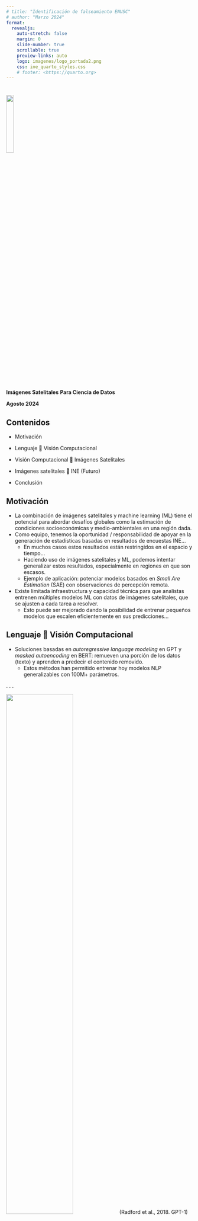 ```yaml
---
# title: "Identificación de falseamiento ENUSC"
# author: "Marzo 2024"
format:
  revealjs:
    auto-stretch: false
    margin: 0
    slide-number: true
    scrollable: true
    preview-links: auto
    logo: imagenes/logo_portada2.png
    css: ine_quarto_styles.css
    # footer: <https://quarto.org>
---
```


#

[]{.linea-superior} 
[]{.linea-inferior} 

<!---
 <img src="imagenes/logo_portada2.png" style="width: 20%"/>  
--->

<img src="imagenes/logo_portada2.png" width="20%"/>  


[**Imágenes Satelitales**]{.big-par .center-justified}
[**Para Ciencia de Datos**]{.medium-par.center-justified}

[**Agosto 2024**]{.big-par .center-justified}   


## [Contenidos]{.big-par}  

<!-- ::: {.incremental} -->

- Motivación

- Lenguaje 🔁 Visión Computacional 

- Visión Computacional 🔁 Imágenes Satelitales

- Imágenes satelitales 🔁 INE (Futuro)

- Conclusión



## [Motivación]{.big-par}

::: {.incremental .medium-par}
- La combinación de imágenes satelitales y machine learning (ML) tiene el potencial para abordar desafíos globales como la estimación de condiciones socioeconómicas y medio-ambientales en una región dada.
- Como equipo, tenemos la oportunidad / responsabilidad de apoyar en la generación de estadísticas basadas en resultados de encuestas INE...
  - En muchos casos estos resultados están restringidos en el espacio y tiempo...
  - Haciendo uso de imágenes satelitales y ML, podemos intentar generalizar estos resultados, especialmente en regiones en que son escasos.
  - Ejemplo de aplicación: potenciar modelos basados en *Small Are Estimation* (SAE) con observaciones de percepción remota.
- Existe limitada infraestructura y capacidad técnica para que analistas entrenen múltiples modelos ML con datos de imágenes satelitales, que se ajusten a cada tarea a resolver.
  - Esto puede ser mejorado dando la posibilidad de entrenar pequeños modelos que escalen eficientemente en sus predicciones... 
:::



## [Lenguaje 🔁 Visión Computacional]{.big-par}

::: {.incremental .medium-par}
- Soluciones basadas en *autoregressive language modeling* en GPT y *masked autoencoding* en BERT: remueven una porción de los datos (texto) y aprenden a predecir el contenido removido.
  - Estos métodos han permitido entrenar hoy modelos NLP generalizables con 100M+ parámetros.
:::

. . .

::: {.center}

![](imagenes/papers/Radford_etal_2018_fig_01.png){width="60%"}
[(Radford et al., 2018. GPT-1)]{.center .small-par}

![](imagenes/papers/Devlin_etal_2019_fig_01.png){width="60%"}
[(Devlin et al., 2019. BERT)]{.center .small-par}

:::



## [Lenguaje 🔁 Visión Computacional]{.big-par}

::: {.incremental .medium-par}
- **Qué diferencia al lenguage de la visión computacional?**
  - En visión, CNNs han dominado en las últimas décadas, pero el gap de arquitectura se ha cerrado con la introducción de *Vision Transformers (ViT)* (Dosovitskiy et al.,2021).
  - ViT: Modelo cercanamente basado en el Transformer original (Vaswani et al., 2017).
    - Imagen es dividida en segmentos de tamaño fijo, que se asocian a una secuencia de embeddings posicionales que es pasada al Transformer.
    - Segmentos son tratados como tokens (palabras) en NLP.
    - Entrenamiento en grandes datasets  (14M-300M imágenes) supera a resultados obtenidos previamente con modelos basados en CNNs.
:::

. . .

:::: {layout-ncol=2}

::: fragment

[<img src="imagenes/papers/Dosovitskiy_etal_2021_title.png" width="90%"/>]{.center} 

:::

::: fragment

[<img src="imagenes/papers/Dosovitskiy_etal_2021_citing.png" width="90%"/>]{.center} 

:::

::::

. . .

::: {.center}

![](imagenes/papers/Dosovitskiy_etal_2021_fig_01.png){width="70%"}

:::



## [Lenguaje 🔁 Visión Computacional]{.big-par}

::: {.incremental .medium-par}
- **Qué diferencia al lenguage de la visión computacional?**
  - Densidad de información: entrenar un modelo para predecir sólo pocas palabras faltantes parece inducir un entendimiento sofisticado del lenguaje (?).
  - En cambio, imágenes tienen alta redundancia espacial: segmentos faltantes pueden reconstruirse desde segmentos vecinos sin necesidad de entendimiento global.
  - Solución: **enmascarar una gran porción de segmentos aleatorios, forzando entendimiento holístico de la imagen.**
:::

. . .

::: {.center}

![](imagenes/papers/He_etal_2022_title.png){width="50%"}

![](imagenes/papers/He_etal_2022_citing.png){width="60%"}

:::


## [Lenguaje 🔁 Visión Computacional]{.big-par}

::: {.incremental .medium-par}
- Así surge un simple, efectivo y escalable *masked autoencoder* (MAE) para aprendizaje visual:
  - Encoder + decoder. 
:::

. . .

::: {.center}

![](imagenes/papers/mae/mae_00.png){width="50%"}

[(He et al., 2022)]{.center .small-par}

:::



## [Lenguaje 🔁 Visión Computacional]{.big-par}

::: {.medium-par}
- Así surge un simple, efectivo y escalable *masked autoencoder* (MAE) para aprendizaje visual.
- 1. Se divide input data en segmentos (*patches*), análogos a a tokens en NLP.
:::

::: {.center}

![](imagenes/papers/mae/mae_01.png){width="50%"}

[(He et al., 2022)]{.center .small-par}

:::



## [Lenguaje 🔁 Visión Computacional]{.big-par}

::: {.medium-par}
- Así surge un simple, efectivo y escalable *masked autoencoder* (MAE) para aprendizaje visual.
- 2. Segmentos se projectan linealmente a un espacio de embeddings, removiendo aleatoriamente una porción significativa de tokens (ej: 75%).
:::

::: {.center}

![](imagenes/papers/mae/mae_02.png){width="50%"}

[(He et al., 2022)]{.center .small-par}

:::



## [Lenguaje 🔁 Visión Computacional]{.big-par}

::: {.medium-par}
- Así surge un simple, efectivo y escalable *masked autoencoder* (MAE) para aprendizaje visual.
- 3. Tokens no removidos son pasados a través del encoder.
  - Encoder es un ViT, pero aplicado sólo a tokens no enmascarados. 
:::

::: {.center}

![](imagenes/papers/mae/mae_03.png){width="50%"}

[(He et al., 2022)]{.center .small-par}

:::



## [Lenguaje 🔁 Visión Computacional]{.big-par}

::: {.medium-par}
- Así surge un simple, efectivo y escalable *masked autoencoder* (MAE) para aprendizaje visual.
- 4. Token removidos son enmascarados, para indicar al modelo qué fue removido del input.
:::

::: {.center}

![](imagenes/papers/mae/mae_04.png){width="50%"}

[(He et al., 2022)]{.center .small-par}

:::



## [Lenguaje 🔁 Visión Computacional]{.big-par}

::: {.medium-par}
- Así surge un simple, efectivo y escalable *masked autoencoder* (MAE) para aprendizaje visual.
- 5. Conjunto completo de tokens es pasado a través del decoder, que intenta reconstruir el input.
:::

::: {.center}

![](imagenes/papers/mae/mae_05.png){width="50%"}

[(He et al., 2022)]{.center .small-par}

:::



## [Lenguaje 🔁 Visión Computacional]{.big-par}

::: {.medium-par}
- Así surge un simple, efectivo y escalable *masked autoencoder* (MAE) para aprendizaje visual.
- En este proceso se entrena encoder y decoder, pero sólo se mantiene el encoder para hacer inferencias en tareas *downstream*.
:::

::: {.center}

![](imagenes/papers/mae/mae_06.png){width="50%"}

[(He et al., 2022)]{.center .small-par}

:::




## [Lenguaje 🔁 Visión Computacional]{.big-par}

::: {.incremental .medium-par}
- Ejemplos en datasets ImageNet y COCO.
  - Imagen enmascarada (izquierda), reconstrucción con MAE (centro) y original (derecha).
:::

. . .

::: {.r-stack fragment-index=2 .center}

![](imagenes/papers/He_etal_2022_fig_02.png){.fragment .fade-in-then-out width="80%"}

![](imagenes/papers/He_etal_2022_fig_03.png){.fragment .fade-in-then-out width="80%"}

:::

[(He et al., 2022)]{.center .small-par}



## [Visión Computacional 🔁 Imágenes Satelitales]{.big-par}

::: {.incremental .medium-par}
- **P**retrained **R**emote **S**ensing **T**ransf**o**rmer: **Presto**.
:::

. . .

::: {.center}

![](imagenes/papers/papers_arrow/papers_arrow.png){width="90%"}
:::



## [Visión Computacional 🔁 Imágenes Satelitales | Presto]{.big-par}

::: {.medium-par}
- Modelo basado en *self-supervised masked autoencoding*: encoder-decoder (He et al., 2022).
:::

::: {.center}
![](imagenes/papers/presto_mae/presto_mae_00.png){width="70%"}
[(Tseng et al., 2024)]{.center .small-par}
:::



## [Visión Computacional 🔁 Imágenes Satelitales | Presto]{.big-par}

::: {.medium-par}
- Permite ingestar series de tiempo nivel de pixel desde múltiple productos y sensores de percepción remota.
:::

::: {.center}
![](imagenes/papers/presto_mae/presto_mae_01.png){width="70%"}
[(Tseng et al., 2024)]{.center .small-par}
:::


## [Visión Computacional 🔁 Imágenes Satelitales | Presto]{.big-par}

::: {.medium-par}
- Series de tiempo son enmascaradas aleatoriamente y modelo es entrenado para reconstruir las series originales.
:::

::: {.center}
![](imagenes/papers/presto_mae/presto_mae_02.png){width="70%"}
[(Tseng et al., 2024)]{.center .small-par}
:::



## [Visión Computacional 🔁 Imágenes Satelitales | Presto]{.big-par}

::: {.medium-par}
- Encoder (f) embebe la parte del input no enmascarada.
:::

::: {.center}
![](imagenes/papers/presto_mae/presto_mae_03.png){width="70%"}
[(Tseng et al., 2024)]{.center .small-par}
:::



## [Visión Computacional 🔁 Imágenes Satelitales | Presto]{.big-par}

::: {.medium-par}
- Decoder (g) intenta reconstruir la parte enmascarada.
:::

::: {.center}
![](imagenes/papers/presto_mae/presto_mae_04.png){width="70%"}
[(Tseng et al., 2024)]{.center .small-par}
:::



## [Visión Computacional 🔁 Imágenes Satelitales | Presto]{.big-par}

<!-- ::: {.incremental .medium-par}
- **Presto:** ...
::: -->

<!-- . . . -->

::: {.center}
![](imagenes/papers/Tseng_etal_2024_fig_02.png){width="80%"}
[(Tseng et al., 2024)]{.center .small-par}
:::



## [Visión Computacional 🔁 Imágenes Satelitales | Presto]{.big-par}

::: {.incremental .medium-par}
- Una vez entrenado, sólo se usa output del encoder.
  - Encoder puede usarse como *feature extractor* o en *fine-tuning*.
  - Las representaciones aprendidas pueden ser adaptadas a una amplia variedad de tareas, con diferentes sensores como input y con diverso número de *timesteps*.
  - Predicciones son robustas a *missing data*...
:::



## [Visión Computacional 🔁 Imágenes Satelitales | Presto]{.big-par}

::: {.incremental .medium-par}
- **Datos de entrenamiento:** dataset representativo globalmente (21.5M pixel samples, resolución de 10m por pixel).
  - Series de tiempo a nivel de pixel para 12 meses (sampleados desde 2 años en 2020-2021); 1 timestep por mes.
  - Múltiples set exportados desde Google Earth Engine.
:::

. . .

::: {.center}
![](imagenes/papers/Tseng_etal_2024_fig_06.png){width="60%"}
![](imagenes/papers/Tseng_etal_2024_datasets.png){width="60%"}
[(Tseng et al., 2024)]{.center .small-par}
:::



## [Visión Computacional 🔁 Imágenes Satelitales | Presto]{.big-par}

::: {.incremental .medium-par}
- **Encoding y tokenización:**
  - Series de tiempo son transformadas en tokens, c/u representado por un embedding.
    - Por cada timestamp, se agrupan variables del input según tipo de sensor, resolución espacial y parte del espectro electromagnético (ej: bandas S1 forman un grupo).
    - Cada token es una transformación lineal de un grupo de canales del input. 
:::

. . .

::: {.center}
![](imagenes/papers/Tseng_etal_2024_channel_groups.png){width="70%"}
[(Tseng et al., 2024)]{.center .small-par}
:::



## [Visión Computacional 🔁 Imágenes Satelitales | Presto]{.big-par}

::: {.incremental .medium-par}
- **Encoding y tokenización:**
  - Se quiere comunicar al modelo características propias de imágenes satelitales: **localización de pixeles, timestamp, grupo de canales**.
  - Se agregan encodings a los embeddings, que contienen una concatenación de:
    - la ubicación de cada pixel en la imagen,
    - timestamp (mes),
    - grupo de canales de cada variable.
:::

. . .

::: {.center}
![](imagenes/papers/Tseng_etal_2024_encodings.png){width="70%"}
[(Tseng et al., 2024)]{.center .small-par}
:::



## [Visión Computacional 🔁 Imágenes Satelitales | Presto]{.big-par}

::: {.incremental .medium-par}
- **Enmascaramiento:** clave para la performance de Presto en inputs incompletos (timesteps y/o canales faltantes).
  - Al enmascarar se incentiva que el modelo aprenda representaciones que funcionen con subconjuntos de bandas o timesteps.
  - En cada instancia de entrenamiento, se usó un sampleo aleatorio basado en múltiples estrategias de enmascaramiento:
    - Aleatorio (1), canales-grupos (2), timesteps contiguos (3), timesteps no contiguos (4).
:::

<!-- . . . -->

::: {.center}
![](imagenes/papers/Tseng_etal_2024_masking_techniques.png){width="50%"}
[(Tseng et al., 2024)]{.center .small-par}
:::



## [Visión Computacional 🔁 Imágenes Satelitales | Presto]{.big-par}

::: {.incremental .medium-par}
- **Experimentos:** a partir del encoder-decoder entrenado, se descartó el decoder y se pasó el output del encoder a un modelo downstream.
  - Se evaluaron diferentes modelos para: 
    - **Feature extraction:** regresión lineal o logística (PrestoR), random forest (PrestoRF).
    - **Fine-tuning:** PrestoFT.
  - En diferentes tareas, basadas en **series de tiempo, imágenes, imágenes + series de tiempo**.
:::

. . .

::: {.center}
![](imagenes/papers/Tseng_etal_2024_table_01.png){width="70%"}
[(Tseng et al., 2024)]{.center .small-par}
:::



## [Visión Computacional 🔁 Imágenes Satelitales | Presto]{.big-par}

::: {.incremental .medium-par}
- **Tareas basadas en series de tiempo**:
  - **Crop type segmentation:** clasificación de pixel binaria de: maíz (Kenya), café (Brazil), *cropland* (Togo).
  - **Fuel moisture:** regresión para calcular *live fuel moisture content in Western U.S.*
  - **Florecimiento de algas:** mide severidad de florecimiento cyanobacterial algal en diferentes partes de U.S.
:::

. . .

::: {.center}
![](imagenes/papers/Tseng_etal_2024_fig_03.png){width="60%"}
[(Tseng et al., 2024)]{.center .small-par}
:::



## [Visión Computacional 🔁 Imágenes Satelitales | Presto]{.big-par}

::: {.incremental .medium-par}
- **Tareas basadas en en imágenes**:
  - **TreeSatAI:** The TreeSatAI dataset consists of detecting the presence of one or more tree species (out of 20 possible species) in forestry images in Germany.
  - **EuroSAT:** The EuroSAT dataset classifies Sentinel-2 multispectral images in Europe with one of 10 landcover classes.
:::

. . .

::: {.center}
![](imagenes/papers/Tseng_etal_2024_fig_04.png){width="60%"}
![](imagenes/papers/Tseng_etal_2024_fig_05.png){width="60%"}
[(Tseng et al., 2024)]{.center .small-par}
:::



## [Visión Computacional 🔁 Imágenes Satelitales | Presto]{.big-par}

::: {.incremental .medium-par}
- **Tareas basadas en en imágenes + series de tiempo**:
  - **S2-Agri100:** The S2-Agri dataset classifies crop types in agricultural parcels.
  - This dataset consists of 24 timesteps at 10 to 30 day intervals (compared to Presto’s pre-training data, which consists of 12-month timeseries). 
    - Presto remained performant on this dataset, achieving comparable results with SITS-Former despite having 6X fewer parameters. 
    - This shows that Presto can ingest timeseries at different temporal resolutions and at varying intervals.
:::



## [Visión Computacional 🔁 Imágenes Satelitales | Presto]{.big-par}

::: {.medium-par}
- **Presto: Reproducibilidad**
- [Github repo](https://github.com/nasaharvest/presto) + [Jupyter notebook](https://github.com/nasaharvest/presto/blob/main/downstream_task_demo.ipynb): ejemplo de cómo aplicar Presto a nueva tarea.
- [Presentación youtube](https://www.youtube.com/watch?v=H2mHNaI3oNQ)
:::

::: {.center}
![](imagenes/papers/presto_github_01.png){width="60%"}
[(Tseng et al., 2024)]{.center .small-par}
:::



## [Imágenes satelitales | Esquema futuro posible]{.big-par}

::: {.medium-par}
- TODO: REMOVE THIS SLIDE
:::


```mermaid
flowchart TD
    L11[Dagster: GEE] & L12[Etiquetas tarea: SAE, MMV, etc] --> L2[Presto: encoder]
    L2 --> L3[Dependencia local o regional?]
    L3 -- local ---> L41[Fine Tuning]
    L41 --> L51[Ej: SAE]
    L3 -- regional ---> L42[Feature extraction]
    L42 --> L52[Ej: MMV]
```



## [Imágenes satelitales 🔁 INE (Futuro)]{.big-par}

::: {.r-stack fragment-index=2 .center}

![](imagenes/workflow/workflow_00.png){.fragment .fade-in-then-out width="90%"}

![](imagenes/workflow/workflow_01a.png){.fragment .fade-in-then-out width="90%"}

![](imagenes/workflow/workflow_01b.png){.fragment .fade-in-then-out width="90%"}

![](imagenes/workflow/workflow_01c.png){.fragment .fade-in-then-out width="90%"}

![](imagenes/workflow/workflow_02a.png){.fragment .fade-in-then-out width="90%"}

![](imagenes/workflow/workflow_03a.png){.fragment .fade-in-then-out width="90%"}

![](imagenes/workflow/workflow_04.png){.fragment .fade-in-then-out width="90%"}

![](imagenes/workflow/workflow_05.png){.fragment .fade-in-then-out width="90%"}

:::



## [Conclusión]{.big-par}

::: {.incremental .medium-par}
- ...
:::



#

[<img src="imagenes/logo_portada2.png" width="20%"/>]{.center}

[**Imágenes Satelitales**]{.big-par .center-justified}
[**Para Ciencia de Datos**]{.medium-par.center-justified}

[**Agosto 2024**]{.big-par .center-justified}


[]{.linea-superior} 
[]{.linea-inferior} 



